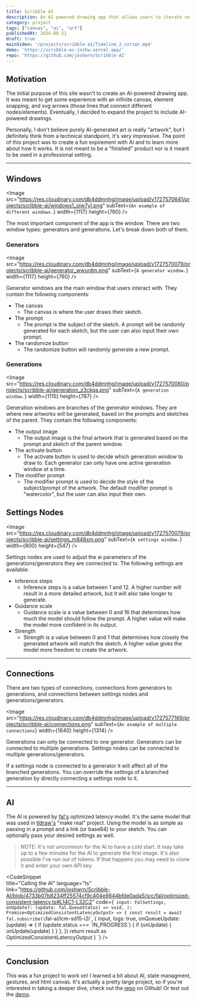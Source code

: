 ```yaml
---
title: Scribble AI
description: An AI-powered drawing app that allows users to iterate on their rough sketches and create new artworks.
category: project
tags: ["canvas", "ai", "art"]
publishedAt: 2024-08-31
draft: true
mainVideo: '/projects/scribble-ai/Timeline_2_nzrcwr.mp4'
demo: 'https://scribble-ai-joshw.vercel.app/'
repo: 'https://github.com/joshwrn/Scribble-AI'
---
```


## Motivation

The initial purpose of this site wasn't to create an AI-powered drawing app. It was meant to get some experience with an infinite canvas, element snapping, and svg arrows (those lines that connect different nodes/elements). Eventually, I decided to expand the project to include AI-powered drawings.

Personally, I don't believe purely AI-generated art is really "artwork", but I definitely think from a technical standpoint, it's very impressive. The point of this project was to create a fun expirement with AI and to learn more about how it works. It is not meant to be a "finished" product nor is it meant to be used in a professional setting.

---

## Windows

<Image src="https://res.cloudinary.com/db4ddmnhg/image/upload/v1727570641/projects/scribble-ai/windows1_oiw7yl.png" subText={`An example of different windows.`} width={1117} height={760} />

The most important component of the app is the window. There are two window types: generators and generations. Let's break down both of them.

### Generators

<Image src="https://res.cloudinary.com/db4ddmnhg/image/upload/v1727570079/projects/scribble-ai/generator_wwurdm.png" subText={`A generator window.`} width={1117} height={760} />

Generator windows are the main window that users interact with. They contain the following components:

- The canvas
  - The canvas is where the user draws their sketch.
- The prompt
  - The prompt is the subject of the sketch. A prompt will be randomly generated for each sketch, but the user can also input their own prompt.
- The randomize button
  - The randomize button will randomly generate a new prompt.

### Generations

<Image src="https://res.cloudinary.com/db4ddmnhg/image/upload/v1727570080/projects/scribble-ai/generation_z3ckqa.png" subText={`A generation window.`} width={1115} height={787} />

Generation windows are branches of the generator windows. They are where new artworks will be generated, based on the prompts and sketches of the parent. They contain the following components:

- The output image
  - The output image is the final artwork that is generated based on the prompt and sketch of the parent window.
- The activate button
  - The activate button is used to decide which generation window to draw to. Each generator can only have one active generation window at a time.
- The modifier prompt
  - The modifier prompt is used to decide the style of the subject/prompt of the artwork. The default modifier prompt is "watercolor", but the user can also input their own.

## Settings Nodes

<Image src="https://res.cloudinary.com/db4ddmnhg/image/upload/v1727570079/projects/scribble-ai/settings_m848xm.png" subText={`A settings window.`} width={800} height={547} />

Settings nodes are used to adjust the ai parameters of the generations/generators they are connected to. The following settings are available:

- Inference steps
  - Inference steps is a value between 1 and 12. A higher number will result in a more detailed artwork, but it will also take longer to generate.
- Guidance scale
  - Guidance scale is a value between 0 and 16 that determines how much the model should follow the prompt. A higher value will make the model more confident in its output.
- Strength
  - Strength is a value between 0 and 1 that determines how closely the generated artwork will match the sketch. A higher value gives the model more freedom to create the artwork.

---

## Connections

There are two types of connections, connections from generators to generations, and connections between settings nodes and generations/generators.

<Image src="https://res.cloudinary.com/db4ddmnhg/image/upload/v1727577169/projects/scribble-ai/connections.png" subText={`An example of multiple connections`} width={1640} height={1314} />

Generations can only be connected to one generator. Generators can be connected to multiple generations. Settings nodes can be connected to multiple generations/generators.

If a settings node is connected to a generator it will affect all of the branched generations. You can override the settings of a branched generation by directly connecting a settings node to it.

---

## AI

The AI is powered by [fal's](https://fal.ai/) optimized latency model. It's the same model that was used in [tldraw's](https://makereal.tldraw.com/) "make real" project. Using the model is as simple as passing in a prompt and a link (or base64) to your sketch. You can optionally pass your desired settings as well.

> NOTE: It's not uncommon for the AI to have a cold start. It may take up to a few minutes for the AI to generate the first image. It's also possible I've run out of tokens. If that happens you may need to clone it and enter your own API key.

<CodeSnippet  
title="Calling the AI"
language="ts"
link="https://github.com/joshwrn/Scribble-AI/blob/4733b07b8234ff25574cf9c404e9844bfde0ada5/src/fal/optimized-consistent-latency.ts#L14C1-L32C2"
code={`
  input: FalSettings,
  onUpdate?: (update: fal.QueueStatus) => void,
): Promise<OptimizedConsistentLatencyOutput> => {
  const result = await fal.subscribe(\`fal-ai/lcm-sd15-i2i\`, {
    input,
    logs: true,
    onQueueUpdate: (update) => {
      if (update.status === \`IN_PROGRESS\`) {
        if (onUpdate) {
          onUpdate(update)
        }
      }
    },
  })
  return result as OptimizedConsistentLatencyOutput
}
`}
/>

---

## Conclusion

This was a fun project to work on! I learned a bit about AI, state managment, gestures, and html canvas. It's actually a pretty large project, so if you're interested in taking a deeper dive, check out the [repo](https://github.com/joshwrn/Scribble-AI/) on Github! Or test out the [demo](https://scribble-ai-joshw.vercel.app/).